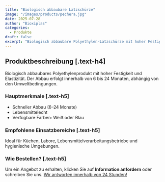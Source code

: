 ```yaml
---
title: "Biologisch abbaubare Latzschürze"
image: "/images/products/pechera.jpg"
date: 2025-07-28
author: "Bioxiplas"
categories:
  - Produkte
draft: false
excerpt: "Biologisch abbaubare Polyethylen-Latzschürze mit hoher Festigkeit und Elastizität. Code 103."
---
```


## Produktbeschreibung [.text-h4]

Biologisch abbaubares Polyethylenprodukt mit hoher Festigkeit und Elastizität. Der Abbau erfolgt innerhalb von 6 bis 24 Monaten, abhängig von den Umweltbedingungen.

### Hauptmerkmale [.text-h5]

- Schneller Abbau (6–24 Monate)
- Lebensmittelecht
- Verfügbare Farben: Weiß oder Blau

### Empfohlene Einsatzbereiche [.text-h5]

Ideal für Küchen, Labore, Lebensmittelverarbeitungsbetriebe und hygienische Umgebungen.

### Wie Bestellen? [.text-h5]

Um ein Angebot zu erhalten, klicken Sie auf **Information anfordern** oder schreiben Sie uns. <u>Wir antworten innerhalb von 24 Stunden!</u>
